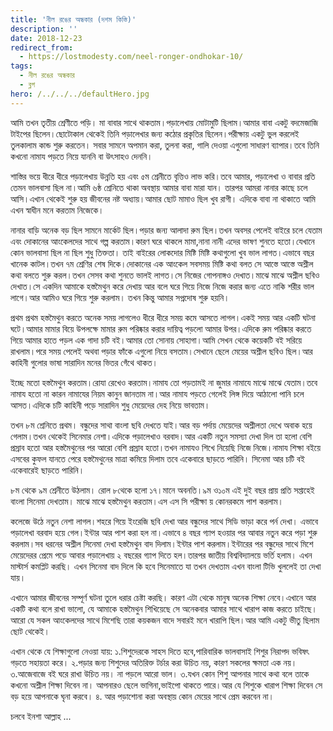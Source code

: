 ```yaml
---
title: 'নীল রঙের অন্ধকার (দশম কিস্তি)'
description: ''
date: 2018-12-23
redirect_from:
  - https://lostmodesty.com/neel-ronger-ondhokar-10/
tags:
  - নীল রঙের অন্ধকার
  - ব্লগ
hero: /../../../defaultHero.jpg
---
```


আমি তখন তৃতীয় শ্রেণীতে পড়ি। মা বাবার সাথে থাকতাম।পড়ালেখায় মোটামুটি ছিলাম।আমার বাবা একটু বদমেজাজি টাইপের ছিলেন।ছোটোকাল থেকেই তিনি পড়ালেখার জন্য কঠোর প্রকৃতির ছিলেন।পরীক্ষায় একটু ভুল করলেই তুলকালাম কান্ড শুরু করতেন। সবার সামনে অপমান করা, তুলনা করা, গালি দেওয়া এগুলো সাধারণ ব্যাপার।তবে তিনি কখনো নামায পড়তে নিয়ে যাননি বা উৎসাহও দেননি।

শাস্তির ভয়ে ধীরে ধীরে পড়ালেখায় উন্নতি হয় এবং ৫ম শ্রেনীতে বৃত্তিও লাভ করি।তবে আমার, পড়ালেখা ও বাবার প্রতি তেমন ভালবাসা ছিল না।আমি ৬ষ্ঠ শ্রেনিতে থাকা অবস্থায় আমার বাবা মারা যান। তারপর আমরা নানার কাছে চলে আসি।এখান থেকেই শুরু হয় জীবনের নষ্ট অধ্যায়।আমার ছোট মামাও ছিল খুব রাগী। এদিকে বাবা না থাকাতে আমি এখন স্বাধীন মনে করতাম নিজেকে।

নানার বাড়ি অনেক বড় ছিল সামনে মার্কেট ছিল।পড়ার জন্য আলাদা রুম ছিল।তখন অবসর পেলেই বাইরে চলে যেতাম এবং দোকানের আংকেলদের সাথে গল্প করতাম।কারণ ঘরে থাকলে মামা,নানা নানী এদের ভাষণ শুনতে হতো।যেখানে কোন ভালবাসা ছিল না ছিল শুধু তিক্ততা। তাই বাইরের লোকদোর মিষ্টি মিষ্টি কথাগুলো খুব ভাল লাগত।এভাবে বছর খানেক কাটল।তখন ৭ম শ্রেণির শেষ দিকে।দোকানের এক আংকেল সবসময় মিষ্টি কথা বলত সে আস্তে আস্তে অশ্লীল কথা বলতে শুরু করল।তখন সেসব কথা শুনতে ভালই লাগত।সে নিজের গোপনাঙ্গও দেখাত।মাঝে মাঝে অশ্লীল ছবিও দেখাত।সে একদিন আমাকে হস্তমৈথুন করে দেখায় আর বলে ঘরে গিয়ে নিজে নিজে করার জন্য এতে নাকি শরীর ভাল লাগে।আর আমিও ঘরে গিয়ে শুরু করলাম। তখন কিন্তু আমার সপ্নদোষ শুরু হয়নি।

প্রথম প্রথম হস্তমৈথুন করতে অনেক সময় লাগলেও ধীরে ধীরে সময় কমে আসতে লাগল।একই সময় আর একটি ঘটনা ঘটে।আমার মামার বিয়ে উপলক্ষে মামার রুম পরিষ্কার করার দায়িত্ব পড়লো আমার উপর।এদিকে রুম পরিষ্কার করতে গিয়ে আমার হাতে পড়ল এক গাদা চটি বই।আমার তো সোনায় সোহাগা।আমি সেখন থেকে কয়েকটি বই সরিয়ে রাখলাম।পরে সময় পেলেই অথবা পড়ার ফাঁকে এগুলো নিয়ে বসতাম।সেখানে ছেলে মেয়ের অশ্লীল ছবিও ছিল।আর কাহিনী গুলোর ভাষা সারাদিন মনের ভিতর গেঁথে থাকত।

ইচ্ছে মতো হস্তমৈথুন করতাম।রোযা রেখেও করতাম।নামায তো পড়তামই না জুমার নামাযে মাঝে মাঝে যেতাম।তবে নামায হতো না কারন নামাযের নিয়ম কানুন জানতাম না।আর নামায পড়তে গেলেই লিঙ্গ দিয়ে আঠালো পানি চলে আসত।এদিকে চটি কাহিনী পড়ে সারাদিন শুধু মেয়েদের দেহ নিয়ে ভাবতাম।

তখন ৮ম শ্রেনিতে প্রথম। বন্ধুদের সাথা বাংলা ছবি দেখতে যাই।আর বড় পর্দায় মেয়েদের অশ্লীলতা দেখে অবাক হয়ে গেলাম।তখন থেকেই সিনেমার নেশা।এদিকে পড়ালেখাও বরবাদ।আর একটি নতুন সমস্যা দেখা দিল তা হলো বেশি প্রস্রাব হতো আর হস্তমৈথুনের পর আরো বেশি প্রস্রাব হতো।তখন নামাযও শিখে নিয়েছি নিজে নিজে।নামায শিক্ষা বইয়ে এসবের কুফল যানতে পেরে হস্তমৈথুনের মাত্রা কমিয়ে দিলাম তবে একেবারে ছাড়তে পারিনি। সিনেমা আর চটি বই একেবারেই ছাড়তে পারিনি।

৮ম থেকে ৯ম শ্রেনীতে উঠলাম। রোল ৮থেকে হলো ১৭।মানে অবনতি।৯ম ও১০ম এই দুই বছর প্রায় প্রতি সপ্তাহেই বাংলা সিনেমা দেখতাম। মাঝে মাঝে হস্তমৈথুন করতাম।এস এস সি পরীক্ষা য় কোনরকমে পাশ করলাম।

কলেজে উঠে নতুন নেশা লাগল।শহরে গিয়ে ইংরেজি ছবি দেখা আর বন্ধুদের সাথে সিডি ভাড়া করে পর্ন দেখা। এভাবে পড়ালেখা বরবাদ হয়ে গেল।ইন্টার আর পাশ করা হল না।এভাবে ৪ বছর গ্যাপ হওয়ার পর আবার নতুন করে পড়া শুরু করলাম।সব ধরনের অশ্লীল সিনেমা দেখা হস্তমৈথুন বাদ দিলাম।ইন্টার পাশ করলাম।ইন্টারের পর বন্ধুদের সাথে মিশে মেয়েদেরর প্রেমে পড়ে আবার পড়ালেখায় ২ বছরের গ্যাপ দিতে হল।তারপর জাতীয় বিশ্ববিদ্যালয়ে ভর্তি হলাম। এখন মাস্টার্স কমপ্লিট করছি। এখন সিনেমা বাদ দিলে কি হবে সিনেমাতে যা তখন দেখতাম এখন বাংলা টিভি খুললেই তা দেখা যায়।

এখানে আমার জীবনের সম্পূর্ণ ঘটনা তুলে ধরার চেষ্টা করছি। কারণ এটা থেকে মানুষ অনেক শিক্ষা নেবে।এখানে আর একটি কথা বলে রাখা ভালো, যে আমাকে হস্তমৈথুন শিখিয়েছে সে অনেকবার আমার সাথে খারাপ কাজ করতে চাইছে।আরো যে সকল আংকেলদের সাথে মিশেছি তারা কয়কজন বাদে সবারই মনে খারাপি ছিল।আর আমি একটু ভীতু ছিলাম ছোট থেকেই।

এখান থেকে যে শিক্ষাগুলো নেওয়া যায়: ১.শিশুদেরকে সাহস দিতে হবে,পারিবারিক ভালবাসাই শিশুর নিরাপদ ভবিষৎ গড়তে সহায়তা করে। ২.পড়ার জন্য শিশুদের অতিরিক্ত টর্চার করা উচিত নয়, কারণ সকলের ক্ষমতা এক নয়। ৩.আজেবাজে বই ঘরে রাখা উচিত নয়। না পড়লে আরো ভাল। ৩.যখন কোন শিশু আপনার সাথে কথা বলে তাকে কখনো অশ্লীল শিক্ষা দিবেন না। আপনারও ছেলে ভাগিনা,ভাইপো থাকতে পারে।আর যে শিশুকে খারাপ শিক্ষা দিবেন সে বড় হয়ে আপনাকে ঘৃনা করবে। ৪. আর পড়াশোনা করা অবস্থায় কোন মেয়ের সাথে প্রেম করবেন না।

চলবে ইনশা আল্লাহ ...
